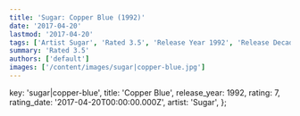 ```yaml
---
title: 'Sugar: Copper Blue (1992)'
date: '2017-04-20'
lastmod: '2017-04-20'
tags: ['Artist Sugar', 'Rated 3.5', 'Release Year 1992', 'Release Decade 1990']
summary: 'Rated 3.5'
authors: ['default']
images: ['/content/images/sugar|copper-blue.jpg']
---
```


  key: 'sugar|copper-blue',
  title: 'Copper Blue',
  release_year: 1992,
  rating: 7,
  rating_date: '2017-04-20T00:00:00.000Z',
  artist: 'Sugar',
};

<MusicRating data={data} />
